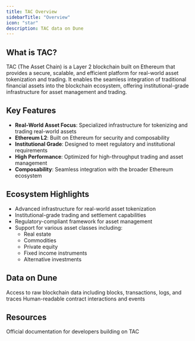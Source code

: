 ```yaml
---
title: TAC Overview
sidebarTitle: "Overview"
icon: "star"
description: TAC data on Dune
---
```




## What is TAC?

TAC (The Asset Chain) is a Layer 2 blockchain built on Ethereum that provides a secure, scalable, and efficient platform for real-world asset tokenization and trading. It enables the seamless integration of traditional financial assets into the blockchain ecosystem, offering institutional-grade infrastructure for asset management and trading.

## Key Features

- **Real-World Asset Focus**: Specialized infrastructure for tokenizing and trading real-world assets
- **Ethereum L2**: Built on Ethereum for security and composability
- **Institutional Grade**: Designed to meet regulatory and institutional requirements
- **High Performance**: Optimized for high-throughput trading and asset management
- **Composability**: Seamless integration with the broader Ethereum ecosystem

## Ecosystem Highlights

- Advanced infrastructure for real-world asset tokenization
- Institutional-grade trading and settlement capabilities
- Regulatory-compliant framework for asset management
- Support for various asset classes including:
  - Real estate
  - Commodities
  - Private equity
  - Fixed income instruments
  - Alternative investments

## Data on Dune

<CardGroup cols={2}>
  <Card title="Raw Data" icon="database" href="/data-catalog/evm/tac/raw/blocks">
    Access to raw blockchain data including blocks, transactions, logs, and traces
  </Card>
  <Card title="Decoded Data" icon="code" href="/data-catalog/evm/tac/decoded/overview">
    Human-readable contract interactions and events
  </Card>
</CardGroup>

## Resources

<CardGroup cols={1}>
  <Card title="TAC Documentation" icon="link" href="https://docs.tac.build/core-concepts/overview/what-is-tac">
    Official documentation for developers building on TAC
  </Card>
</CardGroup> 